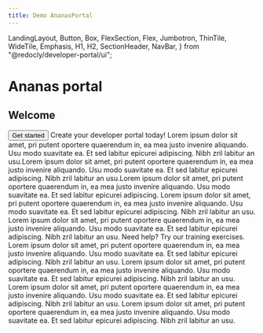 ```yaml
---
title: Demo AnanasPortal
---
```


  LandingLayout,
  Button,
  Box,
  FlexSection,
  Flex,
  Jumbotron,
  ThinTile,
  WideTile,
  Emphasis,
  H1,
  H2,
  SectionHeader,
  NavBar,
} from "@redocly/developer-portal/ui";



<Jumbotron>
  <NavBar location={props.location} standalone={false} />
  <H1>Ananas portal</H1>
  <H2>Welcome</H2>
  <Flex p={20} justifyContent="center">
    <Button variant="outlined" size="xlarge" to="developer-portal/setup.md">
      Get started
    </Button>
  </Flex>
</Jumbotron>
<Box my={25}>
  <SectionHeader>
    Create your <Emphasis> developer portal </Emphasis> today!
  </SectionHeader>
  <FlexSection justifyContent="space-around" flexWrap="wrap">
    <ThinTile to="developer-portal/index.md" icon={icon1} header="Rock">
      Lorem ipsum dolor sit amet, pri putent oportere quaerendum in, ea mea
      justo invenire aliquando. Usu modo suavitate ea. Et sed labitur epicurei
      adipiscing. Nibh zril labitur an usu.Lorem ipsum dolor sit amet, pri
      putent oportere quaerendum in, ea mea justo invenire aliquando. Usu modo
      suavitate ea. Et sed labitur epicurei adipiscing. Nibh zril labitur an
      usu.Lorem ipsum dolor sit amet, pri putent oportere quaerendum in, ea mea
      justo invenire aliquando. Usu modo suavitate ea. Et sed labitur epicurei
      adipiscing.
    </ThinTile>
    <ThinTile
      to="developer-portal/index.md"
      icon={launchFastIcon}
      header="Paper"
    >
      Lorem ipsum dolor sit amet, pri putent oportere quaerendum in, ea mea
      justo invenire aliquando. Usu modo suavitate ea. Et sed labitur epicurei
      adipiscing. Nibh zril labitur an usu.
    </ThinTile>
    <ThinTile to="contact.mdx" icon={icon3} header="Scissors">
      Lorem ipsum dolor sit amet, pri putent oportere quaerendum in, ea mea
      justo invenire aliquando. Usu modo suavitate ea. Et sed labitur epicurei
      adipiscing. Nibh zril labitur an usu.
    </ThinTile>
  </FlexSection>
  <SectionHeader>
    <Emphasis>Need help? </Emphasis>
    Try our training exercises.
  </SectionHeader>
  <FlexSection justifyContent="space-around" flexWrap="wrap">
    <WideTile to="developer-portal/index.md" header="Rock">
      Lorem ipsum dolor sit amet, pri putent oportere quaerendum in, ea mea
      justo invenire aliquando. Usu modo suavitate ea. Et sed labitur epicurei
      adipiscing. Nibh zril labitur an usu.
    </WideTile>
    <WideTile to="developer-portal/index.md" header="Paper">
      Lorem ipsum dolor sit amet, pri putent oportere quaerendum in, ea mea
      justo invenire aliquando. Usu modo suavitate ea. Et sed labitur epicurei
      adipiscing. Nibh zril labitur an usu.
    </WideTile>
    <WideTile to="developer-portal/index.md" header="Scissors">
      Lorem ipsum dolor sit amet, pri putent oportere quaerendum in, ea mea
      justo invenire aliquando. Usu modo suavitate ea. Et sed labitur epicurei
      adipiscing. Nibh zril labitur an usu.
    </WideTile>
    <WideTile to="developer-portal/index.md" header="Go">
      Lorem ipsum dolor sit amet, pri putent oportere quaerendum in, ea mea
      justo invenire aliquando. Usu modo suavitate ea. Et sed labitur epicurei
      adipiscing. Nibh zril labitur an usu.
    </WideTile>
  </FlexSection>
</Box>
